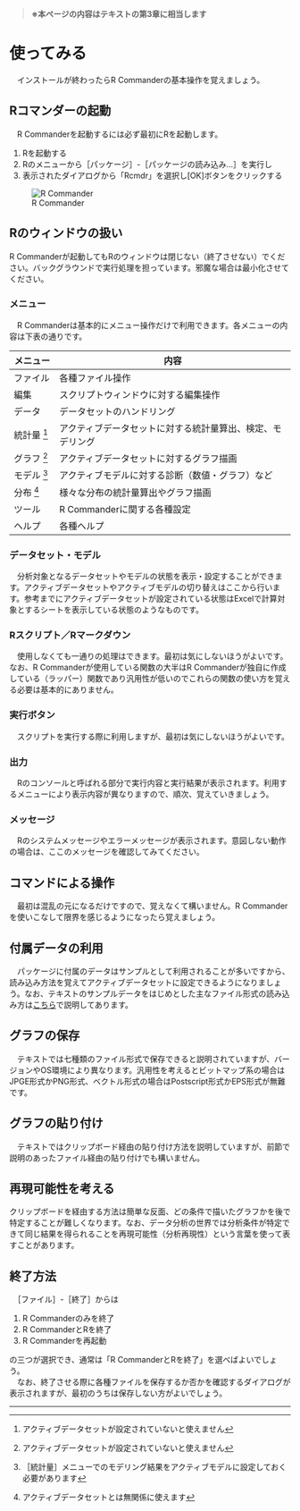 > **※本ページの内容はテキストの第3章に相当します**

# 使ってみる
　インストールが終わったらR Commanderの基本操作を覚えましょう。

## Rコマンダーの起動
　R Commanderを起動するには必ず最初にRを起動します。

1. Rを起動する
1. Rのメニューから［パッケージ］-［パッケージの読み込み…］を実行し
1. 表示されたダイアログから「Rcmdr」を選択し[OK]ボタンをクリックする

![R Commander](./fig/00-35.LoadedRcmdr.png)


:::{.callout-caution collapse="true"}
## Rのウィンドウの扱い
R Commanderが起動してもRのウィンドウは閉じない（終了させない）でください。バックグラウンドで実行処理を担っています。邪魔な場合は最小化させてください。
:::



### メニュー
　R Commanderは基本的にメニュー操作だけで利用できます。各メニューの内容は下表の通りです。

メニュー    | 内容
------------|------------------------------------------------------------
ファイル    | 各種ファイル操作
編集        | スクリプトウィンドウに対する編集操作
データ      | データセットのハンドリング
統計量 [^1] | アクティブデータセットに対する統計量算出、検定、モデリング
グラフ [^1] | アクティブデータセットに対するグラフ描画
モデル [^2] | アクティブモデルに対する診断（数値・グラフ）など
分布 [^3]   | 様々な分布の統計量算出やグラフ描画
ツール      | R Commanderに関する各種設定
ヘルプ      | 各種ヘルプ


[^1]: アクティブデータセットが設定されていないと使えません
[^2]: ［統計量］メニューでのモデリング結果をアクティブモデルに設定しておく必要があります
[^3]: アクティブデータセットとは無関係に使えます


### データセット・モデル
　分析対象となるデータセットやモデルの状態を表示・設定することができます。アクティブデータセットやアクティブモデルの切り替えはここから行います。参考までにアクティブデータセットが設定されている状態はExcelで計算対象とするシートを表示している状態のようなものです。

### Rスクリプト／Rマークダウン
　使用しなくても一通りの処理はできます。最初は気にしないほうがよいです。なお、R Commanderが使用している関数の大半はR Commanderが独自に作成している（ラッパー）関数であり汎用性が低いのでこれらの関数の使い方を覚える必要は基本的にありません。

### 実行ボタン
　スクリプトを実行する際に利用しますが、最初は気にしないほうがよいです。

### 出力
　Rのコンソールと呼ばれる部分で実行内容と実行結果が表示されます。利用するメニューにより表示内容が異なりますので、順次、覚えていきましょう。

### メッセージ
　Rのシステムメッセージやエラーメッセージが表示されます。意図しない動作の場合は、ここのメッセージを確認してみてください。



## コマンドによる操作
　最初は混乱の元になるだけですので、覚えなくて構いません。R Commanderを使いこなして限界を感じるようになったら覚えましょう。



## 付属データの利用
　パッケージに付属のデータはサンプルとして利用されることが多いですから、読み込み方法を覚えてアクティブデータセットに設定できるようになりましょう。なお、テキストのサンプルデータをはじめとした主なファイル形式の読み込み方は[こちら](https://k-metrics.github.io/DAWS2023/dataset.html#%E3%83%87%E3%83%BC%E3%82%BF%E3%82%BB%E3%83%83%E3%83%88%E3%82%92%E8%AA%AD%E3%81%BF%E8%BE%BC%E3%82%80)で説明してあります。



## グラフの保存
　テキストでは七種類のファイル形式で保存できると説明されていますが、バージョンやOS環境により異なります。汎用性を考えるとビットマップ系の場合はJPGE形式かPNG形式、ベクトル形式の場合はPostscript形式かEPS形式が無難です。



## グラフの貼り付け
　テキストではクリップボード経由の貼り付け方法を説明していますが、前節で説明のあったファイル経由の貼り付けでも構いません。

:::{.callout-note collapse="true"}
## 再現可能性を考える
クリップボードを経由する方法は簡単な反面、どの条件で描いたグラフかを後で特定することが難しくなります。なお、データ分析の世界では分析条件が特定できて同じ結果を得られることを再現可能性（分析再現性）という言葉を使って表すことがあります。
:::



## 終了方法
　［ファイル］-［終了］からは

1. R Commanderのみを終了
1. R CommanderとRを終了
1. R Commanderを再起動

の三つが選択でき、通常は「R CommanderとRを終了」を選べばよいでしょう。  
　なお、終了させる際に各種ファイルを保存するか否かを確認するダイアログが表示されますが、最初のうちは保存しない方がよいでしょう。



---
